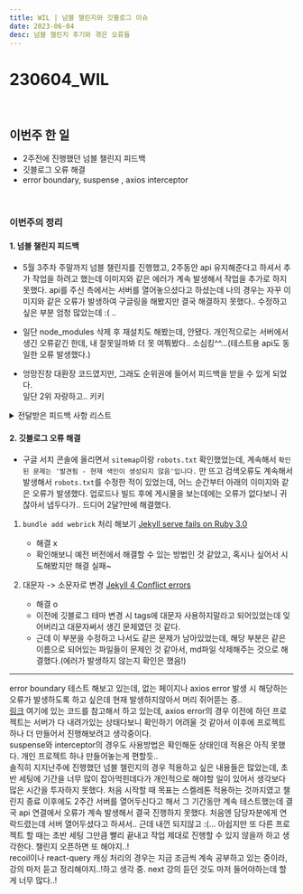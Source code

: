 ```yaml
---
title: WIL | 넘블 챌린지와 깃블로그 이슈
date: 2023-06-04
desc: 넘블 챌린지 후기와 겪은 오류들
---
```


# 230604_WIL

<br />

## **이번주 한 일**

- 2주전에 진행했던 넘블 챌린지 피드백
- 깃블로그 오류 해결
- error boundary, suspense , axios interceptor

<br />

### **이번주의 정리**

#### 1. 넘블 챌린지 피드백

- 5월 3주차 주말까지 넘블 챌린지를 진행했고, 2주동안 api 유지해준다고 하셔서 추가 작업을 하려고 했는데 이미지와 같은 에러가 계속 발생해서 작업을 추가로 하지 못했다. api를 주신 측에서는 서버를 열어놓으셨다고 하셨는데 나의 경우는 자꾸 이미지와 같은 오류가 발생하여 구글링을 해봤지만 결국 해결하지 못했다.. 수정하고 싶은 부분 엄청 많았는데 :( ..

- 일단 node_modules 삭제 후 재설치도 해봤는데, 안됐다. 개인적으로는 서버에서 생긴 오류같긴 한데, 내 잘못일까봐 더 못 여쭤봤다.. 소심킹^^...(테스트용 api도 동일한 오류 발생했다.)
- 엉망진창 대환장 코드였지만, 그래도 순위권에 들어서 피드백을 받을 수 있게 되었다.<br/>일단 2위 자랑하고.. 키키

<details>
<summary>전달받은 피드백 사항 리스트</summary>
<div markdown="1">

(회사에서 선임님들께서 주셨던 피드백 사항과 유사했다) <br/>~~진짜 솔직히 적용하려고 생각했던 부분들이 대다수였는데, 시간문제 때문에 미처 반영하지 못한 부분들이 너무 많았다. 너무 속상..~~

- **구현성** : 기능이 미완성된 부분들이 몇가지 있었음
- **가독성**
  - 이름이 너무 넓은 의미를 담고 있어 여러 변수나 컴포넌트의 이름이 모호함
- **규칙**
  - TypeScript와 마크업은 잘 사용했으나 다만 네이밍이 아쉬움
  - 마크업에서 또한 일부 tag 의 일부 속성이 누락됨 (예시 - img tag 의 alt)
  - 구조
    - 모달을 담았으면 폴더 이름을 modal이라고 하면 좋을 것 같음
      - potal로 나누게 되면, dropbox나 tooltip을 포탈로 만들었을 때 potal > dropbox, tooltop, modal이 되어버려서 해당 컴포넌트 위치를 찾기 어려울 것 같음
- **배포 시 HTTP 요청이 HTTPS 로 넘어가는 부분**
  - 문제
  - 해결
- [링크](https://github.com/zinnli/dating-app/blob/main/src/apis/axios.ts#L11)
- axios instance intercepter에서 reqeust.use만 사용을 했는데, **response.use로 공통 에러를 핸들링** 할 수 있음
  - [참고자료](https://velog.io/@pandati0710/axios-intercepter%EB%A1%9C-error-handling-%ED%95%98%EA%B8%B0)
- **파일 구조**
  - components 하위에 domain 라는 이름의 폴더가 어색함 [링크](https://github.com/zinnli/dating-app/tree/main/src/types)
- **React Query**
  - [링크](https://github.com/zinnli/dating-app/blob/main/src/App.tsx#L8)
    - query client setting을 활용해보는 것이 좋음
  - **tanstack query**
    - react-query는 버전 4로 올라가면서 이름이 tanstack query로 변경되었음
    - [참고자료](https://www.npmjs.com/package/@tanstack/react-query)
  - [링크](https://github.com/zinnli/dating-app/blob/main/src/pages/Register.tsx#L68)
  - 정규식 패턴이나 에러 메세지는 상수로 따로 빼서 관리해주시면 더 깔끔할 것 같음
- **suspense, error boundary**
  - react query와 함께, suspense와 error boundary를 사용하면 에러에 대한 페이지 처리를 더 용이하게 할 수 있음
  - [링크](https://fe-developers.kakaoent.com/2022/221110-error-boundary/)
- **styled component**
  - 페이지에 대한 styled component 코드는 분리하는 것이 좋음
  - [링크](https://github.com/zinnli/dating-app/blob/main/src/pages/Mypage.tsx#L46)
    - 공통 컴포넌트를 잘 만들어서 활용하면 좋을 것 같음

</div>
</details>

#### 2. 깃블로그 오류 해결

- 구글 서치 콘솔에 올리면서 `sitemap`이랑 `robots.txt` 확인했었는데, 계속해서 `확인된 문제는 '발견됨 - 현재 색인이 생성되지 않음'입니다.` 만 뜨고 검색오류도 계속해서 발생해서 `robots.txt`를 수정한 적이 있었는데, 어느 순간부터 아래의 이미지와 같은 오류가 발생했다. 업로드나 빌드 후에 게시물을 보는데에는 오류가 없다보니 귀찮아서 냅두다가.. 드디어 2달?만에 해결했다.

1. `bundle add webrick` 처리 해보기 [Jekyll serve fails on Ruby 3.0](https://github.com/jekyll/jekyll/issues/8523)

   - 해결 x
   - 확인해보니 예전 버전에서 해결할 수 있는 방법인 것 같았고, 혹시나 싶어서 시도해봤지만 해결 실패~

2. 대문자 -> 소문자로 변경 [Jekyll 4 Conflict errors](https://www.kidsil.net/2022/10/jekyll-conflict-error/)

   - 해결 o
   - 이전에 깃블로그 테마 변경 시 tags에 대문자 사용하지말라고 되어있었는데 잊어버리고 대문자써서 생긴 문제였던 것 같다.
   - 근데 이 부분을 수정하고 나서도 같은 문제가 남아있었는데, 해당 부분은 같은 이름으로 되어있는 파일들이 문제인 것 같아서, md파일 삭제해주는 것으로 해결했다.(에러가 발생하지 않는지 확인은 했음!)

<hr />

error boundary 테스트 해보고 있는데, 없는 페이지나 axios error 발생 시 해당하는 오류가 발생하도록 하고 싶은데 현재 발생하지않아서 머리 쥐어뜯는 중..<br/>
[링크](https://fe-developers.kakaoent.com/2022/221110-error-boundary) 여기에 있는 코드를 참고해서 하고 있는데, axios error의 경우 이전에 하던 프로젝트는 서버가 다 내려가있는 상태다보니 확인하기 어려울 것 같아서 이후에 프로젝트 하나 더 만들어서 진행해보려고 생각중이다.<br/>
suspense와 interceptor의 경우도 사용방법은 확인해둔 상태인데 적용은 아직 못했다. 개인 프로젝트 하나 만들어놓는게 편할듯..<br/>
솔직히 지지난주에 진행했던 넘블 챌린지의 경우 적용하고 싶은 내용들은 많았는데, 초반 세팅에 기간을 너무 많이 잡아먹힌데다가 개인적으로 해야할 일이 있어서 생각보다 많은 시간을 투자하지 못했다. 처음 시작할 때 목표는 스켈레톤 적용하는 것까지였고 챌린지 종료 이후에도 2주간 서버를 열어두신다고 해서 그 기간동안 계속 테스트했는데 결국 api 연결에서 오류가 계속 발생해서 결국 진행하지 못했다. 처음엔 담당자분에게 연락드렸는데 서버 열어두셨다고 하셔서.. 근데 내껀 되지않고 :(... 아쉽지만 또 다른 프로젝트 할 때는 초반 세팅 그만큼 빨리 끝내고 작업 제대로 진행할 수 있지 않을까 하고 생각한다. 챌린지 오픈하면 또 해야지..!<br/>
recoil이나 react-query 캐싱 처리의 경우는 지금 조금씩 계속 공부하고 있는 중이라, 강의 마저 듣고 정리해야지..!하고 생각 중. next 강의 듣던 것도 마저 들어야하는데 할게 너무 많다..!
